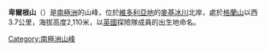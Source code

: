 {{coord|76|59|S|160|48|E|display=title}}

'''卑爾根山'''（{{lang-en|Mount Bergen}}）是[[南極洲|南極洲]]的山峰，位於[[維多利亞地|維多利亞地]]的[[麥基冰川|麥基冰川]]北岸，處於[[格蘭山|格蘭山]]以西3.7公里，海拔高度2,110米，以[[英國|英國]]探險隊成員的出生地命名。

{{DEFAULTSORT:Mount Bergen}}
[[Category:南極洲山峰|Category:南極洲山峰]]


{{ScottCoast-geo-stub}}